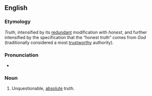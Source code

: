 ==English==

===Etymology===
''Truth'', intensified by its [[redundant]] modification with ''honest'', and further intensified by the specification that the “honest truth” comes from ''God'' (traditionally considered a most [[trustworthy]] authority).

===Pronunciation===
* {{audio|en|en-au-God's honest truth.ogg|Audio (AU)}}

===Noun===
{{head|en|noun|head=[[God]][['s]] [[honest]] [[truth]]}}

# {{lb|en|idiomatic}} Unquestionable, [[absolute]] truth.